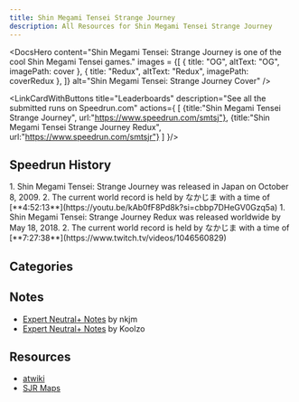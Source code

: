 ```yaml
---
title: Shin Megami Tensei Strange Journey
description: All Resources for Shin Megami Tensei Strange Journey
---
```




<DocsHero 
    content="Shin Megami Tensei: Strange Journey is one of the cool Shin Megami Tensei games."
    images = {[
        {
            title: "OG",
            altText: "OG",
            imagePath: cover
        },
        {
            title: "Redux",
            altText: "Redux",
            imagePath: coverRedux
        },
    ]}
    alt="Shin Megami Tensei: Strange Journey Cover"
/>

<LinkCardWithButtons title="Leaderboards" description="See all the submitted runs on Speedrun.com" actions={
    [
        {title:"Shin Megami Tensei Strange Journey",
        url:"https://www.speedrun.com/smtsj"},
        {title:"Shin Megami Tensei Strange Journey Redux",
        url:"https://www.speedrun.com/smtsjr"}
    ]
}/>
## Speedrun History
<Tabs>
    <TabItem label="Original">
        <Steps>
            1. Shin Megami Tensei: Strange Journey was released in Japan on October 8, 2009.
            2. The current world record is held by なかじま with a time of [**4:52:13**](https://youtu.be/kAb0fF8Pd8k?si=cbbp7DHeGV0Gzq5a)
        </Steps>
    </TabItem>
    <TabItem label="Redux">
        <Steps>
        1. Shin Megami Tensei: Strange Journey Redux was released worldwide by May 18, 2018.
        2. The current world record is held by なかじま with a time of [**7:27:38**](https://www.twitch.tv/videos/1046560829)
        </Steps>
    </TabItem>
</Tabs>

## Categories
<CardGrid>
        <Card title="Expert Neutral+"></Card>
</CardGrid>

## Notes
- [Expert Neutral+ Notes](https://docs.google.com/spreadsheets/d/1s8jE1kcHVaTPeCjYoka4rKa1xESNSQQnw0mNspkKoBU/edit?usp=sharing) by nkjm
- [Expert Neutral+ Notes](https://drive.google.com/file/d/1Sopo69ISlacmGml5iJK-J-SwRcwN5PFF/view) by Koolzo

## Resources
- [atwiki](https://w.atwiki.jp/megamitenseisj/)
- [SJR Maps](http://privespa.org/megatendsj/#dungeon)